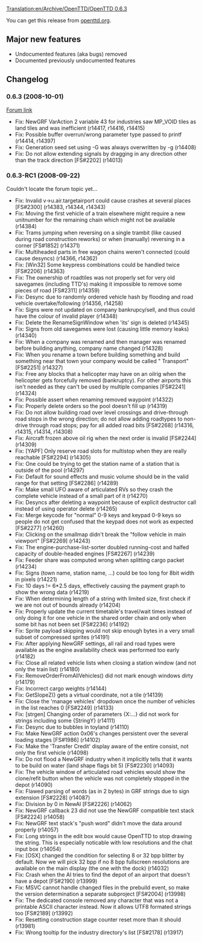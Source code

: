 [[Translation:en/Archive/OpenTTD/OpenTTD 0.6.3]]


{{en/Archive/OpenTTD/NaviPrevNext|prev=en/Archive/OpenTTD/OpenTTD 0.6.2|next=en/Archive/OpenTTD/OpenTTD 0.7.0|date=2008-10-01}}

You can get this release from [http://www.openttd.org/download-stable/0.6.3 openttd.org].


==Major new features==
* Undocumented features (aka bugs) removed
* Documented previously undocumented features

==Changelog==
===0.6.3 (2008-10-01)===
[http://www.tt-forums.net/viewtopic.php?f=29&t=39857 Forum link]

* Fix: NewGRF VarAction 2 variable 43 for industries saw MP_VOID tiles as land tiles and was inefficient (r14417, r14416, r14415)
* Fix: Possible buffer overrun/wrong parameter type passed to printf (r14414, r14397)
* Fix: Generation seed set using -G was always overwritten by -g (r14408)
* Fix: Do not allow extending signals by dragging in any direction other than the track direction [FS#2202] (r14013)

===0.6.3-RC1 (2008-09-22)===

Couldn't locate the forum topic yet...

* Fix: Invalid v->u.air.targetairport could cause crashes at several places [FS#2300] (r14383, r14344, r14343)
* Fix: Moving the first vehicle of a train elsewhere might require a new unitnumber for the remaining chain which might not be available (r14384) 
* Fix: Trams jumping when reversing on a single trambit (like caused during road construction reworks) or when (manually) reversing in a corner [FS#1852] (r14371) 
* Fix: Multiheaded parts in free wagon chains weren't connected (could cause desyncs) (r14366, r14362) 
* Fix: [Win32] Some keypress combinations could be handled twice [FS#2206] (r14363) 
* Fix: The ownership of roadtiles was not properly set for very old savegames (including TTD's) making it impossible to remove some pieces of road [FS#2311] (r14359) 
* Fix: Desync due to randomly ordered vehicle hash by flooding and road vehicle overtake/following (r14356, r14258) 
* Fix: Signs were not updated on company bankrupcy/sell, and thus could have the colour of invalid player (r14348) 
* Fix: Delete the RenameSignWindow when 'its' sign is deleted (r14345) 
* Fix: Signs from old savegames were lost (causing little memory leaks) (r14340) 
* Fix: When a company was renamed and then manager was renamed before building anything, company name changed (r14328) 
* Fix: When you rename a town before building something and build something near that town your company would be called "<old townname> Transport" [FS#2251] (r14327) 
* Fix: Free any blocks that a helicopter may have on an oilrig when the helicopter gets forcefully removed (bankruptcy). For other airports this isn't needed as they can't be used by multiple companies [FS#2241] (r14324) 
* Fix: Possible assert when renaming removed waypoint (r14322) 
* Fix: Properly delete orders so the pool doesn't fill up (r14319) 
* Fix: Do not allow building road over level crossings and drive-through road stops in the wrong direction; do not allow adding roadtypes to non-drive through road stops; pay for all added road bits [FS#2268] (r14316, r14315, r14314, r14308) 
* Fix: Aircraft frozen above oil rig when the next order is invalid [FS#2244] (r14309) 
* Fix: [YAPF] Only reserve road slots for multistop when they are really reachable [FS#2294] (r14305) 
* Fix: One could be trying to get the station name of a station that is outside of the pool (r14297) 
* Fix: Default for sound effects and music volume should be in the valid range for that setting [FS#2286] (r14289) 
* Fix: Make small UFO aware of articulated RVs so they crash the complete vehicle instead of a small part of it (r14270) 
* Fix: Desyncs after deleting a waypoint because of explicit destructor call instead of using operator delete (r14265) 
* Fix: Merge keycode for "normal" 0-9 keys and keypad 0-9 keys so people do not get confused that the keypad does not work as expected [FS#2277] (r14260) 
* Fix: Clicking on the smallmap didn't break the "follow vehicle in main viewport" [FS#2269] (r14243) 
* Fix: The engine-purchase-list-sorter doubled running-cost and halfed capacity of double-headed engines [FS#2267] (r14239) 
* Fix: Feeder share was computed wrong when splitting cargo packet (r14234) 
* Fix: Signs (town name, station name, ...) could be too long for 8bit width in pixels (r14221) 
* Fix: 10 days != 6*2.5 days, effectively causing the payment graph to show the wrong data (r14219) 
* Fix: When determining length of a string with limited size, first check if we are not out of bounds already (r14204) 
* Fix: Properly update the current timetable's travel/wait times instead of only doing it for one vehicle in the shared order chain and only when some bit has not been set [FS#2236] (r14192) 
* Fix: Sprite payload skipping would not skip enough bytes in a very small subset of compressed sprites (r14191) 
* Fix: After applying NewGRF settings, all rail and road types were available as the engine availability check was performed too early (r14182) 
* Fix: Close all related vehicle lists when closing a station window (and not only the train list) (r14180) 
* Fix: RemoveOrderFromAllVehicles() did not mark enough windows dirty (r14179) 
* Fix: Incorrect cargo weights (r14144) 
* Fix: GetSlopeZ() gets a virtual coordinate, not a tile (r14139) 
* Fix: Close the 'manage vehicles' dropdown once the number of vehicles in the list reaches 0 [FS#2249] (r14133) 
* Fix: [strgen] Changing order of parameters {X:...} did not work for strings including some {StringY} (r14111) 
* Fix: Desync due to bubbles in toyland (r14110) 
* Fix: Make NewGRF action 0x06's changes persistent over the several loading stages [FS#1986] (r14102) 
* Fix: Make the 'Transfer Credit' display aware of the entire consist, not only the first vehicle (r14098) 
* Fix: Do not flood a NewGRF industry when it implicitly tells that it wants to be build on water (land shape flags bit 5) [FS#2230] (r14093) 
* Fix: The vehicle window of articulated road vehicles would show the clone/refit button when the vehicle was not completely stopped in the depot (r14090) 
* Fix: Flawed parsing of words (as in 2 bytes) in GRF strings due to sign extension [FS#2228] (r14087) 
* Fix: Division by 0 in NewAI [FS#2226] (r14062) 
* Fix: NewGRF callback 23 did not use the NewGRF compatible text stack [FS#2224] (r14058) 
* Fix: NewGRF text stack's "push word" didn't move the data around properly (r14057) 
* Fix: Long strings in the edit box would cause OpenTTD to stop drawing the string. This is especially noticable with low resolutions and the chat input box (r14054) 
* Fix: [OSX] changed the condition for selecting 8 or 32 bpp blitter by default. Now we will pick 32 bpp if no 8 bpp fullscreen resolutions are available on the main display (the one with the dock) (r14032) 
* Fix: Crash when the AI tries to find the depot of an airport that doesn't have a depot [FS#2190] (r13999) 
* Fix: MSVC cannot handle changed files in the prebuild event, so make the version determination a separate subproject [FS#2004] (r13998) 
* Fix: The dedicated console removed any character that was not a printable ASCII character instead. Now it allows UTF8 formated strings too [FS#2189] (r13992) 
* Fix: Resetting construction stage counter reset more than it should (r13981) 
* Fix: Wrong tooltip for the industry directory's list [FS#2178] (r13917)